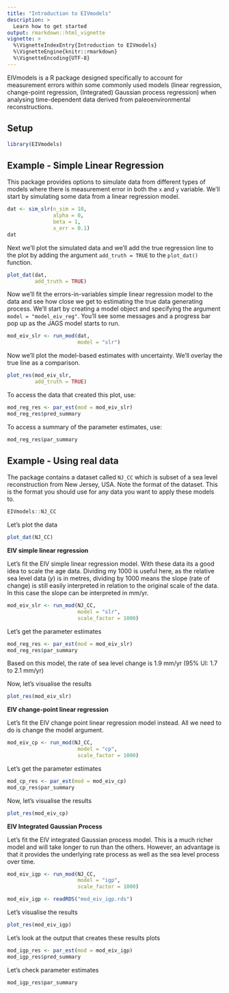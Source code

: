 ```yaml
---
title: "Introduction to EIVmodels"
description: >
  Learn how to get started
output: rmarkdown::html_vignette
vignette: >
  %\VignetteIndexEntry{Introduction to EIVmodels}
  %\VignetteEngine{knitr::rmarkdown}
  %\VignetteEncoding{UTF-8}
---
```


EIVmodels is a R package designed specifically to account for measurement errors within some commonly used models (linear regression, change-point regression, (Integrated) Gaussian process regression) when analysing time-dependent data derived from paleoenvironmental reconstructions.

## Setup

```r
library(EIVmodels)
```

## Example - Simple Linear Regression

This package provides options to simulate data from different types of models where there is measurement error in both the `x` and `y` variable. We'll start by simulating some data from a linear regression model. 

```r
dat <- sim_slr(n_sim = 10,
               alpha = 0,
               beta = 1,
               x_err = 0.1)
dat
```

Next we'll plot the simulated data and we'll add the true regression line to the plot by adding the argument `add_truth = TRUE` to the `plot_dat()` function. 

```r
plot_dat(dat,
         add_truth = TRUE)
```

Now we'll fit the errors-in-variables simple linear regression model to the data and see how close we get to estimating the true data generating process. We'll start by creating a model object and specifying the argument `model = "model_eiv_reg"`. You'll see some messages and a progress bar pop up as the JAGS model starts to run. 

```r
mod_eiv_slr <- run_mod(dat,
                       model = "slr")
```

Now we'll plot the model-based estimates with uncertainty. We'll overlay the true line as a comparison. 

```r
plot_res(mod_eiv_slr,
         add_truth = TRUE)
```

To access the data that created this plot, use:

```r
mod_reg_res <- par_est(mod = mod_eiv_slr)
mod_reg_res$pred_summary
```

To access a summary of the parameter estimates, use:

```r
mod_reg_res$par_summary
```

## Example - Using real data

The package contains a dataset called `NJ_CC` which is subset of a sea level reconstruction from New Jersey, USA. Note the format of the dataset. This is the format you should use for any data you want to apply these models to. 

```r
EIVmodels::NJ_CC
```
Let's plot the data

```r
plot_dat(NJ_CC)
```

__EIV simple linear regression__

Let's fit the EIV simple linear regression model. With these data its a good idea to scale the age data. Dividing my 1000 is useful here, as the relative sea level data ($y$) is in metres, dividing by 1000 means the slope (rate of change) is still easily interpreted in relation to the original scale of the data. In this case the slope can be interpreted in mm/yr.

```r
mod_eiv_slr <- run_mod(NJ_CC,
                       model = "slr",
                       scale_factor = 1000)
```

Let's get the parameter estimates

```r
mod_reg_res <- par_est(mod = mod_eiv_slr)
mod_reg_res$par_summary
```

Based on this model, the rate of sea level change is 1.9 mm/yr (95% UI: 1.7 to 2.1 mm/yr) 

Now, let's visualise the results

```r
plot_res(mod_eiv_slr)
```

__EIV change-point linear regression__

Let's fit the EIV change point linear regression model instead. All we need to do is change the model argument.

```r
mod_eiv_cp <- run_mod(NJ_CC,
                       model = "cp",
                       scale_factor = 1000)
```

Let's get the parameter estimates

```r
mod_cp_res <- par_est(mod = mod_eiv_cp)
mod_cp_res$par_summary
```

Now, let's visualise the results

```r
plot_res(mod_eiv_cp)
```

__EIV Integrated Gaussian Process__

Let's fit the EIV integrated Gaussian process model. This is a much richer model and will take longer to run than the others. However, an advantage is that it  provides the underlying rate process as well as the sea level process over time. 


```r
mod_eiv_igp <- run_mod(NJ_CC,
                       model = "igp",
                       scale_factor = 1000)
```

```r
mod_eiv_igp <- readRDS("mod_eiv_igp.rds")
```

Let's visualise the results

```r
plot_res(mod_eiv_igp)
```


Let's look at the output that creates these results plots

```r
mod_igp_res <- par_est(mod = mod_eiv_igp)
mod_igp_res$pred_summary
```
Let's check parameter estimates

```r
mod_igp_res$par_summary
```
